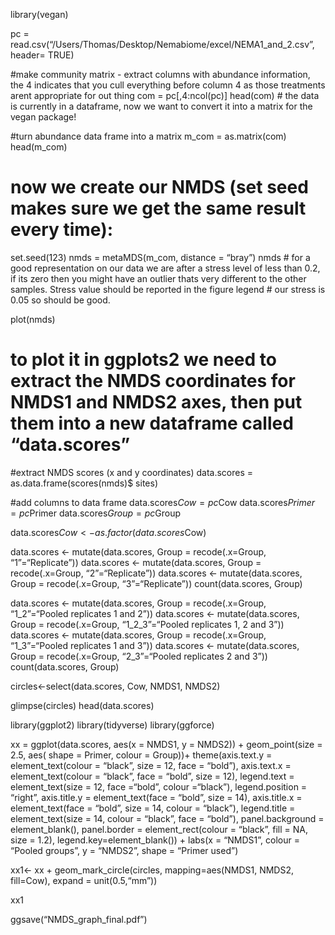library(vegan)

pc = read.csv("/Users/Thomas/Desktop/Nemabiome/excel/NEMA1_and_2.csv", header= TRUE)

#make community matrix - extract columns with abundance information, the 4 indicates that you cull everything before column 4 as those treatments arent appropriate for out thing
com = pc[,4:ncol(pc)]
head(com)
# the data is currently in a dataframe, now we want to convert it into a matrix for the vegan package!

#turn abundance data frame into a matrix
m_com = as.matrix(com)
head(m_com)

# now we create our NMDS (set seed makes sure we get the same result every time):
set.seed(123)
nmds = metaMDS(m_com, distance = "bray")
nmds
# for a good representation on our data we are after a stress level of less than 0.2, if its zero then you might have an outlier thats very different to the other samples. Stress value should be reported in the figure legend
# our stress is 0.05 so should be good.

plot(nmds)

# to plot it in ggplots2 we need to extract the NMDS coordinates for NMDS1 and NMDS2 axes, then put them into a new dataframe called "data.scores"
#extract NMDS scores (x and y coordinates)
data.scores = as.data.frame(scores(nmds)$ sites)

#add columns to data frame 
data.scores$Cow = pc$Cow
data.scores$Primer = pc$Primer
data.scores$Group = pc$Group

data.scores$Cow<-as.factor(data.scores$Cow)

data.scores <- mutate(data.scores, Group = recode(.x=Group, "1"="Replicate"))
data.scores <- mutate(data.scores, Group = recode(.x=Group, "2"="Replicate"))
data.scores <- mutate(data.scores, Group = recode(.x=Group, "3"="Replicate"))
count(data.scores, Group)

data.scores <- mutate(data.scores, Group = recode(.x=Group, "1_2"="Pooled replicates 1 and 2"))
data.scores <- mutate(data.scores, Group = recode(.x=Group, "1_2_3"="Pooled replicates 1, 2 and 3"))
data.scores <- mutate(data.scores, Group = recode(.x=Group, "1_3"="Pooled replicates 1 and 3"))
data.scores <- mutate(data.scores, Group = recode(.x=Group, "2_3"="Pooled replicates 2 and 3"))
count(data.scores, Group)

circles<-select(data.scores, Cow, NMDS1, NMDS2)

glimpse(circles)
head(data.scores)

library(ggplot2)
library(tidyverse)
library(ggforce)

xx = ggplot(data.scores, aes(x = NMDS1, y = NMDS2)) + 
    geom_point(size = 2.5, aes( shape = Primer, colour = Group))+ 
    theme(axis.text.y = element_text(colour = "black", size = 12, face = "bold"), 
    axis.text.x = element_text(colour = "black", face = "bold", size = 12), 
    legend.text = element_text(size = 12, face ="bold", colour ="black"), 
    legend.position = "right", axis.title.y = element_text(face = "bold", size = 14), 
    axis.title.x = element_text(face = "bold", size = 14, colour = "black"), 
    legend.title = element_text(size = 14, colour = "black", face = "bold"), 
    panel.background = element_blank(), panel.border = element_rect(colour = "black", fill = NA, size = 1.2),
    legend.key=element_blank()) + 
    labs(x = "NMDS1", colour = "Pooled groups", y = "NMDS2", shape = "Primer used")  
 
xx1<- xx + geom_mark_circle(circles, mapping=aes(NMDS1, NMDS2, fill=Cow),
expand = unit(0.5,"mm"))

xx1

ggsave("NMDS_graph_final.pdf")

